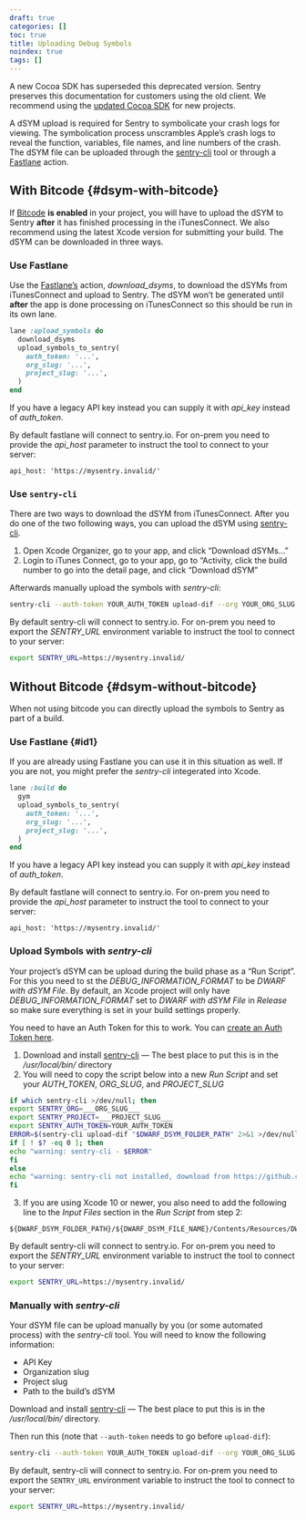 ```yaml
---
draft: true
categories: []
toc: true
title: Uploading Debug Symbols
noindex: true
tags: []
---
```


<Alert level="warning" title="Note">

A new Cocoa SDK has superseded this deprecated version. Sentry preserves this documentation for customers using the old client. We recommend using the [updated Cocoa SDK](/platforms/apple/) for new projects.

</Alert>

A dSYM upload is required for Sentry to symbolicate your crash logs for viewing. The symbolication process unscrambles Apple’s crash logs to reveal the function, variables, file names, and line numbers of the crash. The dSYM file can be uploaded through the [sentry-cli](https://github.com/getsentry/sentry-cli) tool or through a [Fastlane](https://fastlane.tools/) action.

## With Bitcode {#dsym-with-bitcode}

If [Bitcode](https://developer.apple.com/library/ios/documentation/IDEs/Conceptual/AppDistributionGuide/AppThinning/AppThinning.html#//apple_ref/doc/uid/TP40012582-CH35-SW2) **is enabled** in your project, you will have to upload the dSYM to Sentry **after** it has finished processing in the iTunesConnect. We also recommend using the latest Xcode version for submitting your build. The dSYM can be downloaded in three ways.

### Use Fastlane

Use the [Fastlane’s](https://github.com/fastlane/fastlane) action, _download_dsyms_, to download the dSYMs from iTunesConnect and upload to Sentry. The dSYM won’t be generated until **after** the app is done processing on iTunesConnect so this should be run in its own lane.

```ruby
lane :upload_symbols do
  download_dsyms
  upload_symbols_to_sentry(
    auth_token: '...',
    org_slug: '...',
    project_slug: '...',
  )
end
```

If you have a legacy API key instead you can supply it with _api_key_ instead of _auth_token_.

<Note>

By default fastlane will connect to sentry.io. For on-prem you need to provide the _api_host_ parameter to instruct the tool to connect to your server:

```
api_host: 'https://mysentry.invalid/'
```

</Note>

### Use `sentry-cli`

There are two ways to download the dSYM from iTunesConnect. After you do one of the two following ways, you can upload the dSYM using [sentry-cli](https://github.com/getsentry/sentry-cli/releases).

1.  Open Xcode Organizer, go to your app, and click “Download dSYMs...”
2.  Login to iTunes Connect, go to your app, go to “Activity, click the build number to go into the detail page, and click “Download dSYM”

Afterwards manually upload the symbols with _sentry-cli_:

```bash
sentry-cli --auth-token YOUR_AUTH_TOKEN upload-dif --org YOUR_ORG_SLUG --project YOUR_PROJECT_SLUG PATH_TO_DSYMS
```

<Note>

By default sentry-cli will connect to sentry.io. For on-prem you need to export the _SENTRY_URL_ environment variable to instruct the tool to connect to your server:

```bash
export SENTRY_URL=https://mysentry.invalid/
```

</Note>

## Without Bitcode {#dsym-without-bitcode}

When not using bitcode you can directly upload the symbols to Sentry as part of a build.

### Use Fastlane {#id1}

If you are already using Fastlane you can use it in this situation as well. If you are not, you might prefer the _sentry-cli_ integerated into Xcode.

```ruby
lane :build do
  gym
  upload_symbols_to_sentry(
    auth_token: '...',
    org_slug: '...',
    project_slug: '...',
  )
end
```

If you have a legacy API key instead you can supply it with _api_key_ instead of _auth_token_.

<Note>

By default fastlane will connect to sentry.io. For on-prem you need to provide the _api_host_ parameter to instruct the tool to connect to your server:

```
api_host: 'https://mysentry.invalid/'
```

</Note>

### Upload Symbols with _sentry-cli_

Your project’s dSYM can be upload during the build phase as a “Run Script”. For this you need to st the _DEBUG_INFORMATION_FORMAT_ to be _DWARF with dSYM File_. By default, an Xcode project will only have _DEBUG_INFORMATION_FORMAT_ set to _DWARF with dSYM File_ in _Release_ so make sure everything is set in your build settings properly.

You need to have an Auth Token for this to work. You can [create an Auth Token here](https://sentry.io/api/).

1.  Download and install [sentry-cli](https://github.com/getsentry/sentry-cli/releases) — The best place to put this is in the _/usr/local/bin/_ directory
2.  You will need to copy the script below into a new _Run Script_ and set your _AUTH_TOKEN_, _ORG_SLUG_, and _PROJECT_SLUG_

```bash
if which sentry-cli >/dev/null; then
export SENTRY_ORG=___ORG_SLUG___
export SENTRY_PROJECT=___PROJECT_SLUG___
export SENTRY_AUTH_TOKEN=YOUR_AUTH_TOKEN
ERROR=$(sentry-cli upload-dif "$DWARF_DSYM_FOLDER_PATH" 2>&1 >/dev/null)
if [ ! $? -eq 0 ]; then
echo "warning: sentry-cli - $ERROR"
fi
else
echo "warning: sentry-cli not installed, download from https://github.com/getsentry/sentry-cli/releases"
fi
```

3.  If you are using Xcode 10 or newer, you also need to add the following line to the _Input Files_ section in the _Run Script_ from step 2:

[//]: # (Don't use bash here. Clicking the copy button on the code sample with bash)
[//]: # (removes the leading $.)
```text
${DWARF_DSYM_FOLDER_PATH}/${DWARF_DSYM_FILE_NAME}/Contents/Resources/DWARF/${TARGET_NAME}
```

<Note>

By default sentry-cli will connect to sentry.io. For on-prem you need to export the _SENTRY_URL_ environment variable to instruct the tool to connect to your server:

```bash
export SENTRY_URL=https://mysentry.invalid/
```

</Note>

### Manually with _sentry-cli_

Your dSYM file can be upload manually by you (or some automated process) with the _sentry-cli_ tool. You will need to know the following information:

- API Key
- Organization slug
- Project slug
- Path to the build’s dSYM

Download and install [sentry-cli](https://github.com/getsentry/sentry-cli/releases) — The best place to put this is in the _/usr/local/bin/_ directory.

Then run this (note that `--auth-token` needs to go before `upload-dif`):

```bash
sentry-cli --auth-token YOUR_AUTH_TOKEN upload-dif --org YOUR_ORG_SLUG --project YOUR_PROJECT_SLUG PATH_TO_DSYMS
```

<Note>

By default, sentry-cli will connect to sentry.io. For on-prem you need to export the `SENTRY_URL` environment variable to instruct the tool to connect to your server:

```bash
export SENTRY_URL=https://mysentry.invalid/
```

</Note>
